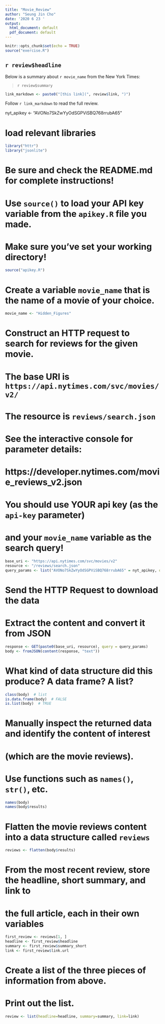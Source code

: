 ---
title: "Movie_Review"
author: "Seung Jin Cho"
date: '2020 6 23 '
output:
  html_document: default
  pdf_document: default
---

```{r setup, include=FALSE}
knitr::opts_chunk$set(echo = TRUE)
source("exercise.R")
```

## `r review$headline`

Below is a summary about `r movie_name` from the New York Times:

> `r review$summary`
```{r link, echo = FALSE}
link_markdown <- paste0("[this link](", review$link, ")")
```

Follow `r link_markdown` to read the full review.


nyt_apikey <- "AVONo7SkZwYyOdSGPViSBQ768rrubA65"

# load relevant libraries
```{r}
library("httr")
library("jsonlite")
```



# Be sure and check the README.md for complete instructions!


# Use `source()` to load your API key variable from the `apikey.R` file you made.
# Make sure you've set your working directory!
```{r}
source("apikey.R")
```


# Create a variable `movie_name` that is the name of a movie of your choice.
```{r}
movie_name <- "Hidden_Figures"
```

# Construct an HTTP request to search for reviews for the given movie.
# The base URI is `https://api.nytimes.com/svc/movies/v2/`
# The resource is `reviews/search.json`
# See the interactive console for parameter details:
#   https://developer.nytimes.com/movie_reviews_v2.json
#
# You should use YOUR api key (as the `api-key` parameter)
# and your `movie_name` variable as the search query!
```{r}
base_uri <- "https://api.nytimes.com/svc/movies/v2"
resource <- "/reviews/search.json"
query_params <- list("AVONo7SkZwYyOdSGPViSBQ768rrubA65" = nyt_apikey, query = Hidden_Figures)
```

# Send the HTTP Request to download the data
# Extract the content and convert it from JSON
```{r}
response <- GET(paste0(base_uri, resource), query = query_params)
body <- fromJSON(content(response, "text"))
```

# What kind of data structure did this produce? A data frame? A list?
```{r}
class(body)  # list
is.data.frame(body)  # FALSE
is.list(body)  # TRUE
```

# Manually inspect the returned data and identify the content of interest 
# (which are the movie reviews).
# Use functions such as `names()`, `str()`, etc.
```{r}
names(body)
names(body$results)
```


# Flatten the movie reviews content into a data structure called `reviews`

```{r}
reviews <- flatten(body$results)
```


# From the most recent review, store the headline, short summary, and link to
# the full article, each in their own variables

```{r}
first_review <- reviews[1, ]
headline <- first_review$headline
summary <- first_review$summary_short
link <- first_review$link.url
```


# Create a list of the three pieces of information from above. 
# Print out the list.
```{r}
review <- list(headline=headline, summary=summary, link=link)
```
